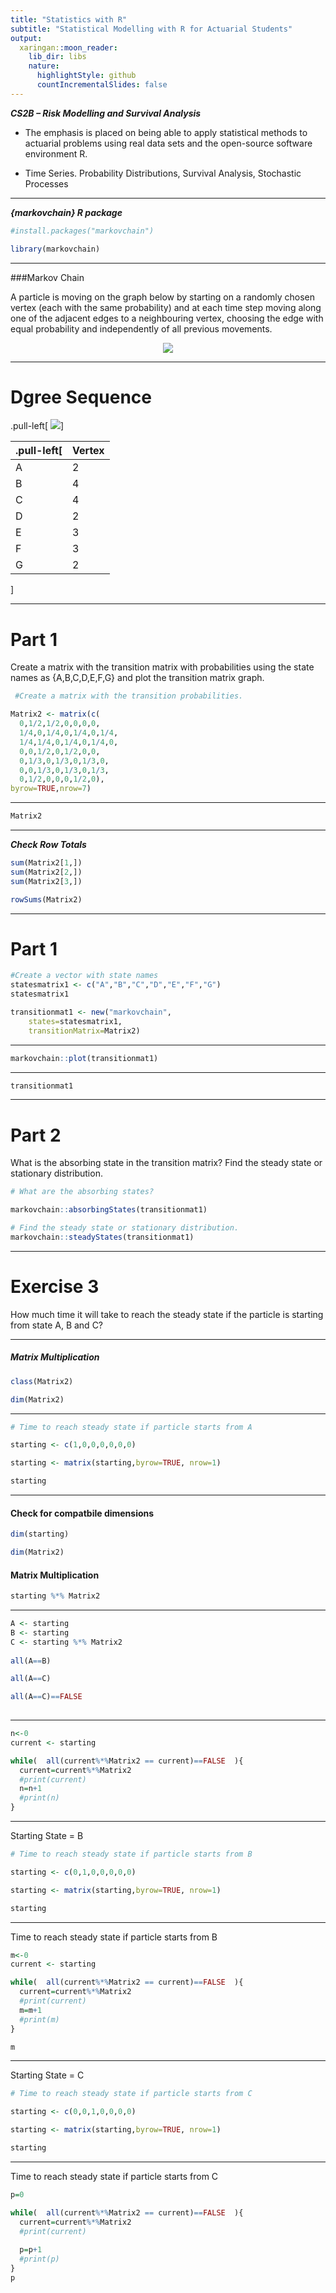 ```yaml
---
title: "Statistics with R"
subtitle: "Statistical Modelling with R for Actuarial Students"
output:
  xaringan::moon_reader:
    lib_dir: libs
    nature:
      highlightStyle: github
      countIncrementalSlides: false
---
```


***CS2B – Risk Modelling and Survival Analysis ***


* The emphasis is placed on being able to apply statistical methods to actuarial problems using real data sets and the open-source software environment R. 

* Time Series. Probability Distributions, Survival Analysis, Stochastic Processes

---


***{markovchain} R package***

```r

#install.packages("markovchain")

library(markovchain)
```

---

###Markov Chain

A particle is moving on the graph below by starting on a randomly chosen vertex (each with
the same probability) and at each time step moving along one of the adjacent edges to a
neighbouring vertex, choosing the edge with equal probability and independently of all
previous movements.


<p align="center">
  <img src="images/B2-Q5-Graph.JPG" />
</p>

---

Dgree Sequence
=================

  .pull-left[ ![](images/B2-Q5-Graph.JPG)]

.pull-left[  |Vertex  | Degree |
 |------- |--------- |
 |A | 2 |
 |B | 4 |
 |C | 4 |
 |D | 2 |
 |E | 3|
 |F | 3|
 |G | 2|
]

---


Part 1
======================

Create a matrix with the transition matrix with probabilities using the state names as
{A,B,C,D,E,F,G} and plot the transition matrix graph. 
```r
 #Create a matrix with the transition probabilities.

Matrix2 <- matrix(c(
  0,1/2,1/2,0,0,0,0,
  1/4,0,1/4,0,1/4,0,1/4,
  1/4,1/4,0,1/4,0,1/4,0,
  0,0,1/2,0,1/2,0,0,
  0,1/3,0,1/3,0,1/3,0,
  0,0,1/3,0,1/3,0,1/3,
  0,1/2,0,0,0,1/2,0),
byrow=TRUE,nrow=7)
```

---

```r
Matrix2

```



---

***Check Row Totals***


```r
sum(Matrix2[1,])
sum(Matrix2[2,])
sum(Matrix2[3,])
```


```r
rowSums(Matrix2)
```

---

Part 1
===================




```r
#Create a vector with state names
statesmatrix1 <- c("A","B","C","D","E","F","G")
statesmatrix1
```





```r
transitionmat1 <- new("markovchain",
    states=statesmatrix1,
    transitionMatrix=Matrix2)
```


---


```r
markovchain::plot(transitionmat1)


```

---


```r
transitionmat1

```



---

Part 2
===================
What is the absorbing state in the transition matrix? Find the steady state or stationary
distribution.





```r

# What are the absorbing states?

markovchain::absorbingStates(transitionmat1)
```

```r
# Find the steady state or stationary distribution.
markovchain::steadyStates(transitionmat1)
```



---

Exercise 3
========================

How much time it will take to reach the steady state if the particle is starting from state
A, B and C?

---

<h5> Matrix Multiplication </h5>



```r
class(Matrix2)

dim(Matrix2)

```

---

```r

# Time to reach steady state if particle starts from A

starting <- c(1,0,0,0,0,0,0)

starting <- matrix(starting,byrow=TRUE, nrow=1)

starting


```

---



<h4> Check for compatbile dimensions</h4>

```r
dim(starting)

dim(Matrix2)

```

<h4>Matrix Multiplication</h4>

```r
starting %*% Matrix2

```

---

```r

A <- starting
B <- starting
C <- starting %*% Matrix2
  
all(A==B)

all(A==C)

all(A==C)==FALSE
  
```

---


```r
n<-0
current <- starting

while(  all(current%*%Matrix2 == current)==FALSE  ){
  current=current%*%Matrix2
  #print(current)
  n=n+1
  #print(n)
}    
```


---


Starting State = B

```r

# Time to reach steady state if particle starts from B

starting <- c(0,1,0,0,0,0,0)

starting <- matrix(starting,byrow=TRUE, nrow=1)

starting


```

---

Time to reach steady state if particle starts from B

```r
m<-0
current <- starting

while(  all(current%*%Matrix2 == current)==FALSE  ){
  current=current%*%Matrix2
  #print(current)
  m=m+1
  #print(m)
} 

m
```



---

Starting State = C

```r

# Time to reach steady state if particle starts from C

starting <- c(0,0,1,0,0,0,0)

starting <- matrix(starting,byrow=TRUE, nrow=1)

starting


```


---

Time to reach steady state if particle starts from C


```r
p=0

while(  all(current%*%Matrix2 == current)==FALSE  ){
  current=current%*%Matrix2
  #print(current)
  
  p=p+1
  #print(p)
}
p
```

